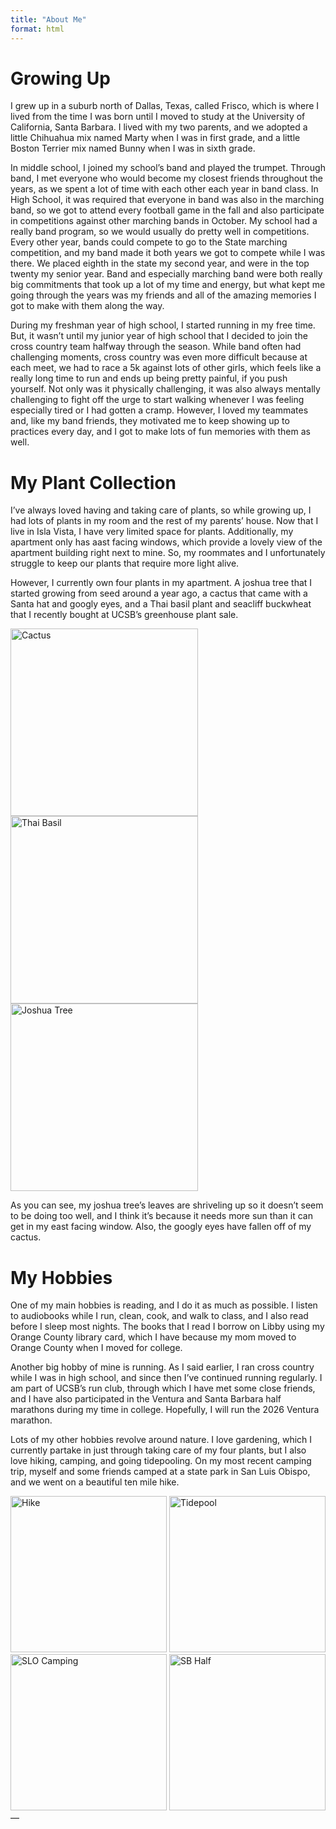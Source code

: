 ```yaml
---
title: "About Me"
format: html
---
```

<h1>Growing Up</h1>

<p>I grew up in a suburb north of Dallas, Texas, called Frisco, which is where I lived from the time I was born until I moved to study at the University of California, Santa Barbara. I lived with my two parents, and we adopted a little Chihuahua mix named Marty when I was in first grade, and a little Boston Terrier mix named Bunny when I was in sixth grade.

In middle school, I joined my school's band and played the trumpet. Through band, I met everyone who would become my closest friends throughout the years, as we spent a lot of time with each other each year in band class. In High School, it was required that everyone in band was also in the marching band, so we got to attend every football game in the fall and also participate in competitions against other marching bands in October. My school had a really band program, so we would usually do pretty well in competitions. Every other year, bands could compete to go to the State marching competition, and my band made it both years we got to compete while I was there. We placed eighth in the state my second year, and were in the top twenty my senior year. Band and especially marching band were both really big commitments that took up a lot of my time and energy, but what kept me going through the years was my friends and all of the amazing memories I got to make with them along the way.

During my freshman year of high school, I started running in my free time. But, it wasn't until my junior year of high school that I decided to join the cross country team halfway through the season. While band often had challenging moments, cross country was even more difficult because at each meet, we had to race a 5k against lots of other girls, which feels like a really long time to run and ends up being pretty painful, if you push yourself. Not only was it physically challenging, it was also always mentally challenging to fight off the urge to start walking whenever I was feeling especially tired or I had gotten a cramp. However, I loved my teammates and, like my band friends, they motivated me to keep showing up to practices every day, and I got to make lots of fun memories with them as well.</p>

<h1>My Plant Collection</h1>

<p>I've always loved having and taking care of plants, so while growing up, I had lots of plants in my room and the rest of my parents' house. Now that I live in Isla Vista, I have very limited space for plants. Additionally, my apartment only has aast facing windows, which provide a lovely view of the apartment building right next to mine. So, my roommates and I unfortunately struggle to keep our plants that require more light alive.

However, I currently own four plants in my apartment. A joshua tree that I started growing from seed around a year ago, a cactus that came with a Santa hat and googly eyes, and a Thai basil plant and seacliff buckwheat that I recently bought at UCSB's greenhouse plant sale.

<img src="images/IMG_1226.jpg" alt="Cactus" width="300"/>
<img src="images/IMG_1225.jpg" alt="Thai Basil" width="300"/>
<img src="images/IMG_1224.jpg" alt="Joshua Tree" width="300"/>

As you can see, my joshua tree's leaves are shriveling up so it doesn't seem to be doing too well, and I think it's because it needs more sun than it can get in my east facing window. Also, the googly eyes have fallen off of my cactus.</p>

<h1>My Hobbies</h1>

<p>One of my main hobbies is reading, and I do it as much as possible. I listen to audiobooks while I run, clean, cook, and walk to class, and I also read before I sleep most nights. The books that I read I borrow on Libby using my Orange County library card, which I have because my mom moved to Orange County when I moved for college.

Another big hobby of mine is running. As I said earlier, I ran cross country while I was in high school, and since then I've continued running regularly. I am part of UCSB's run club, through which I have met some close friends, and I have also participated in the Ventura and Santa Barbara half marathons during my time in college. Hopefully, I will run the 2026 Ventura marathon.

Lots of my other hobbies revolve around nature. I love gardening, which I currently partake in just through taking care of my four plants, but I also love hiking, camping, and going tidepooling. On my most recent camping trip, myself and some friends camped at a state park in San Luis Obispo, and we went on a beautiful ten mile hike.</p>

<img src="images/IMG_9664.jpg" alt="Hike" width="250"/>
<img src="images/IMG_8483.jpg" alt="Tidepool" width="250"/>
<img src="images/IMG_4424.jpg" alt="SLO Camping" width="250"/>
<img src="images/IMG_2328.jpg" alt="SB Half" width="250"/>
---

